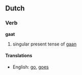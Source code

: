 ==Dutch==
===Verb===
'''gaat'''

# singular present tense of [[gaan]]

====Translations====
*English: [[go]], [[goes]]
